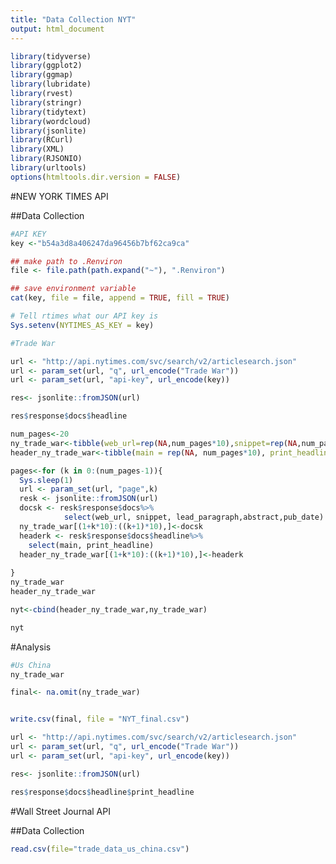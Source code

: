 ```yaml
---
title: "Data Collection NYT"
output: html_document
---
```


```r
library(tidyverse)
library(ggplot2)
library(ggmap)
library(lubridate)
library(rvest)
library(stringr)
library(tidytext)
library(wordcloud)
library(jsonlite)
library(RCurl)
library(XML)
library(RJSONIO)
library(urltools)
options(htmltools.dir.version = FALSE)
```



#NEW YORK TIMES API

##Data Collection
```r

#API KEY
key <-"b54a3d8a406247da96456b7bf62ca9ca"

## make path to .Renviron
file <- file.path(path.expand("~"), ".Renviron")

## save environment variable
cat(key, file = file, append = TRUE, fill = TRUE)
```

```r
# Tell rtimes what our API key is
Sys.setenv(NYTIMES_AS_KEY = key)
```


```r
#Trade War

url <- "http://api.nytimes.com/svc/search/v2/articlesearch.json"
url <- param_set(url, "q", url_encode("Trade War"))
url <- param_set(url, "api-key", url_encode(key))

res<- jsonlite::fromJSON(url)

res$response$docs$headline

num_pages<-20
ny_trade_war<-tibble(web_url=rep(NA,num_pages*10),snippet=rep(NA,num_pages*10),lead_paragraph=rep(NA,num_pages*10),abstract=rep(NA,num_pages*10),pub_date=rep(NA,num_pages*010))
header_ny_trade_war<-tibble(main = rep(NA, num_pages*10), print_headline = rep(NA, num_pages*10))

pages<-for (k in 0:(num_pages-1)){
  Sys.sleep(1)
  url <- param_set(url, "page",k)
  resk <- jsonlite::fromJSON(url)
  docsk <- resk$response$docs%>%
            select(web_url, snippet, lead_paragraph,abstract,pub_date)
  ny_trade_war[(1+k*10):((k+1)*10),]<-docsk 
  headerk <- resk$response$docs$headline%>%
    select(main, print_headline)
  header_ny_trade_war[(1+k*10):((k+1)*10),]<-headerk
  
}
ny_trade_war
header_ny_trade_war

nyt<-cbind(header_ny_trade_war,ny_trade_war)

nyt
```

#Analysis

```r
#Us China
ny_trade_war

final<- na.omit(ny_trade_war)


write.csv(final, file = "NYT_final.csv")

```

```r
url <- "http://api.nytimes.com/svc/search/v2/articlesearch.json"
url <- param_set(url, "q", url_encode("Trade War"))
url <- param_set(url, "api-key", url_encode(key))

res<- jsonlite::fromJSON(url)

res$response$docs$headline$print_headline
```

#Wall Street Journal API

##Data Collection

```r
read.csv(file="trade_data_us_china.csv")
```




